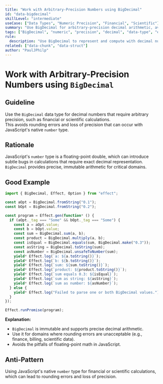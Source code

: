 ```yaml
---
title: "Work with Arbitrary-Precision Numbers using BigDecimal"
id: "data-bigdecimal"
skillLevel: "intermediate"
useCase: ["Data Types", "Numeric Precision", "Financial", "Scientific"]
summary: "Use BigDecimal for arbitrary-precision decimal arithmetic, avoiding rounding errors and loss of precision in financial or scientific calculations."
tags: ["BigDecimal", "numeric", "precision", "decimal", "data-type", "effect"]
rule:
  description: "Use BigDecimal to represent and compute with decimal numbers that require arbitrary precision, such as in finance or scientific domains."
related: ["data-chunk", "data-struct"]
author: "PaulJPhilp"
---
```


# Work with Arbitrary-Precision Numbers using `BigDecimal`

## Guideline

Use the `BigDecimal` data type for decimal numbers that require arbitrary precision, such as financial or scientific calculations.  
This avoids rounding errors and loss of precision that can occur with JavaScript's native `number` type.

## Rationale

JavaScript's `number` type is a floating-point double, which can introduce subtle bugs in calculations that require exact decimal representation.  
`BigDecimal` provides precise, immutable arithmetic for critical domains.

## Good Example

```typescript
import { BigDecimal, Effect, Option } from "effect";

const aOpt = BigDecimal.fromString("0.1");
const bOpt = BigDecimal.fromString("0.2");

const program = Effect.gen(function* () {
  if (aOpt._tag === "Some" && bOpt._tag === "Some") {
    const a = aOpt.value;
    const b = bOpt.value;
    const sum = BigDecimal.sum(a, b);
    const product = BigDecimal.multiply(a, b);
    const isEqual = BigDecimal.equals(sum, BigDecimal.make("0.3"));
    const asString = BigDecimal.toString(sum);
    const asNumber = BigDecimal.unsafeToNumber(sum);
    yield* Effect.log(`a: ${a.toString()}`);
    yield* Effect.log(`b: ${b.toString()}`);
    yield* Effect.log(`sum: ${sum.toString()}`);
    yield* Effect.log(`product: ${product.toString()}`);
    yield* Effect.log(`sum equals 0.3: ${isEqual}`);
    yield* Effect.log(`sum as string: ${asString}`);
    yield* Effect.log(`sum as number: ${asNumber}`);
  } else {
    yield* Effect.log("Failed to parse one or both BigDecimal values.");
  }
});

Effect.runPromise(program);

```

**Explanation:**  
- `BigDecimal` is immutable and supports precise decimal arithmetic.
- Use it for domains where rounding errors are unacceptable (e.g., finance, billing, scientific data).
- Avoids the pitfalls of floating-point math in JavaScript.

## Anti-Pattern

Using JavaScript's native `number` type for financial or scientific calculations, which can lead to rounding errors and loss of precision.